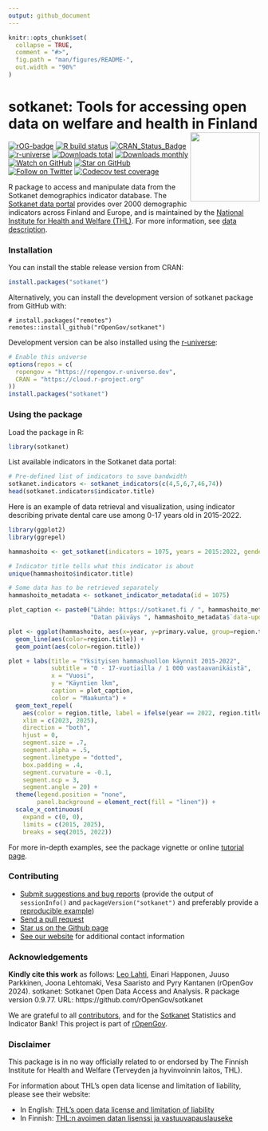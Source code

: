```yaml
---
output: github_document
---
```


<!-- README.md is generated from README.Rmd. Please edit that file -->

```r
knitr::opts_chunk$set(
  collapse = TRUE,
  comment = "#>",
  fig.path = "man/figures/README-",
  out.width = "90%"
)
```

# sotkanet: Tools for accessing open data on welfare and health in Finland <a href="https://ropengov.github.io/sotkanet/"><img src="man/figures/logo.png" align="right" height="139"/></a>

<!-- badges: start -->
[![rOG-badge](https://ropengov.github.io/rogtemplate/reference/figures/ropengov-badge.svg)](http://ropengov.org/)
[![R build status](https://github.com/rOpenGov/sotkanet/workflows/R-CMD-check/badge.svg)](https://github.com/rOpenGov/sotkanet/actions)
[![CRAN_Status_Badge](http://www.r-pkg.org/badges/version/sotkanet)](https://cran.r-project.org/package=sotkanet)
[![r-universe](https://ropengov.r-universe.dev/badges/sotkanet)](https://ropengov.r-universe.dev/)
[![Downloads total](http://cranlogs.r-pkg.org/badges/grand-total/sotkanet)](https://cran.r-project.org/package=sotkanet)
[![Downloads monthly](https://cranlogs.r-pkg.org/badges/sotkanet)](https://www.r-pkg.org/pkg/sotkanet)
[![Watch on GitHub][github-watch-badge]][github-watch]
[![Star on GitHub][github-star-badge]][github-star]
[![Follow on Twitter](https://img.shields.io/twitter/follow/ropengov.svg?style=social)](https://twitter.com/intent/follow?screen_name=ropengov)
[![Codecov test coverage](https://codecov.io/gh/rOpenGov/sotkanet/branch/master/graph/badge.svg)](https://app.codecov.io/gh/rOpenGov/sotkanet?branch=master)
<!-- badges: end -->

R package to access and manipulate data from the Sotkanet demographics indicator database. The [Sotkanet data portal] provides over 2000 demographic indicators across Finland and Europe, and is maintained by the [National Institute for Health and Welfare (THL)]. For more information, see [data description].

### Installation

You can install the stable release version from CRAN:

```r
install.packages("sotkanet")
```

Alternatively, you can install the development version of sotkanet package from GitHub with:

```r_github
# install.packages("remotes")
remotes::install_github("rOpenGov/sotkanet")
```

Development version can be also installed using the
[r-universe](https://ropengov.r-universe.dev):

```r
# Enable this universe
options(repos = c(
  ropengov = "https://ropengov.r-universe.dev",
  CRAN = "https://cloud.r-project.org"
))
install.packages("sotkanet")
```

### Using the package

Load the package in R:

```r
library(sotkanet)
```

List available indicators in the Sotkanet data portal:

```r
# Pre-defined list of indicators to save bandwidth
sotkanet.indicators <- sotkanet_indicators(c(4,5,6,7,46,74))
head(sotkanet.indicators$indicator.title)
```

Here is an example of data retrieval and visualization, using indicator describing private dental care use among 0-17 years old in 2015-2022.

```r
library(ggplot2)
library(ggrepel)

hammashoito <- get_sotkanet(indicators = 1075, years = 2015:2022, genders = "total", region.category = "MAAKUNTA")

# Indicator title tells what this indicator is about
unique(hammashoito$indicator.title)

# Some data has to be retrieved separately
hammashoito_metadata <- sotkanet_indicator_metadata(id = 1075)

plot_caption <- paste0("Lähde: https://sotkanet.fi / ", hammashoito_metadata$organization$title, "\n",
                       "Datan päiväys ", hammashoito_metadata$`data-updated`)

plot <- ggplot(hammashoito, aes(x=year, y=primary.value, group=region.title))+
  geom_line(aes(color=region.title)) +
  geom_point(aes(color=region.title))

plot + labs(title = "Yksityisen hammashuollon käynnit 2015-2022",
            subtitle = "0 - 17-vuotiailla / 1 000 vastaavanikäistä",
            x = "Vuosi", 
            y = "Käyntien lkm",
            caption = plot_caption,
            color = "Maakunta") +
  geom_text_repel(
    aes(color = region.title, label = ifelse(year == 2022, region.title, NA_character_)),
    xlim = c(2023, 2025),
    direction = "both",
    hjust = 0,
    segment.size = .7,
    segment.alpha = .5,
    segment.linetype = "dotted",
    box.padding = .4,
    segment.curvature = -0.1,
    segment.ncp = 3,
    segment.angle = 20) +
  theme(legend.position = "none",
        panel.background = element_rect(fill = "linen")) +
  scale_x_continuous(
    expand = c(0, 0),
    limits = c(2015, 2025), 
    breaks = seq(2015, 2022))
```

For more in-depth examples, see the package vignette or online [tutorial page](http://ropengov.github.io/sotkanet/articles/tutorial.html). 

### Contributing

  * [Submit suggestions and bug reports](https://github.com/ropengov/sotkanet/issues) (provide the output of `sessionInfo()` and `packageVersion("sotkanet")` and preferably provide a [reproducible example](http://adv-r.had.co.nz/Reproducibility.html))
  * [Send a pull request](https://github.com/ropengov/sotkanet/pulls)
  * [Star us on the Github page](https://github.com/ropengov/sotkanet/)
  * [See our website](http://ropengov.org/community/) for additional contact information

### Acknowledgements

**Kindly cite this work** as follows: [Leo Lahti](https://github.com/antagomir), Einari Happonen, Juuso Parkkinen, Joona Lehtomaki, Vesa Saaristo and Pyry Kantanen (rOpenGov 2024). sotkanet: Sotkanet Open Data Access and Analysis. R package version 0.9.77. URL: https://github.com/rOpenGov/sotkanet

We are grateful to all [contributors](https://github.com/ropengov/sotkanet/graphs/contributors), and for the [Sotkanet](https://sotkanet.fi/sotkanet/en/index?) Statistics and Indicator Bank! This project is part of [rOpenGov](http://ropengov.org).

### Disclaimer

This package is in no way officially related to or endorsed by The Finnish Institute for Health and Welfare (Terveyden ja hyvinvoinnin laitos, THL).

For information about THL's open data license and limitation of liability, please see their website:

  * In English: [THL's open data license and limitation of liability](https://yhteistyotilat.fi/wiki08/display/THLKA/THL%27s+open+data+license+and+limitation+of+liability)
  * In Finnish: [THL:n avoimen datan lisenssi ja vastuuvapauslauseke](https://yhteistyotilat.fi/wiki08/display/THLKA/THL%3An+avoimen+datan+lisenssi+ja+vastuuvapauslauseke)

[Sotkanet data portal]: https://sotkanet.fi/sotkanet/fi/index
[National Institute for Health and Welfare (THL)]: https://thl.fi/fi/
[data description]: https://sotkanet.fi/sotkanet/en/data
[github-watch-badge]: https://img.shields.io/github/watchers/ropengov/sotkanet.svg?style=social
[github-watch]: https://github.com/ropengov/sotkanet/watchers
[github-star-badge]: https://img.shields.io/github/stars/ropengov/sotkanet.svg?style=social
[github-star]: https://github.com/ropengov/sotkanet/stargazers
